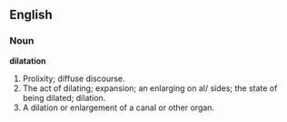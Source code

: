 ==English==

===Noun===

'''dilatation'''

#Prolixity; diffuse discourse.
#The act of dilating; expansion; an enlarging on al/ sides; the state of being dilated; dilation.
#A dilation or enlargement of a canal or other organ.